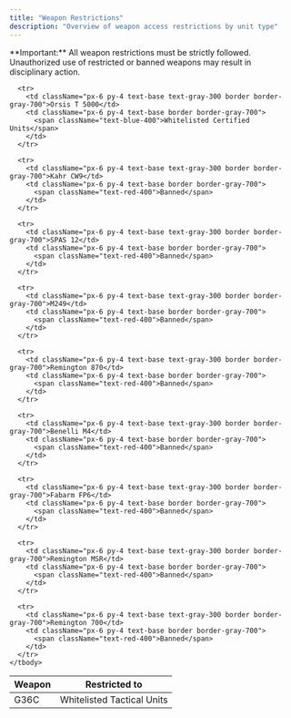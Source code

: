 ```yaml
---
title: "Weapon Restrictions"
description: "Overview of weapon access restrictions by unit type"
---
```

<Note>
  **Important:** All weapon restrictions must be strictly followed. Unauthorized use of restricted or banned weapons may result in disciplinary action.
</Note>
<table className="w-full border-collapse">
    <thead>
      <tr className="bg-gray-900/50">
        <th className="px-6 py-4 text-left text-base font-semibold text-gray-200 border border-gray-700">
          Weapon
        </th>
        <th className="px-6 py-4 text-left text-base font-semibold text-gray-200 border border-gray-700">
          Restricted to
        </th>
      </tr>
    </thead>
    <tbody>
      <tr>
        <td className="px-6 py-4 text-base text-gray-300 border border-gray-700">G36C</td>
        <td className="px-6 py-4 text-base border border-gray-700">
          <span className="text-blue-400">Whitelisted Tactical Units</span>
        </td>
      </tr>
      
      <tr>
        <td className="px-6 py-4 text-base text-gray-300 border border-gray-700">Orsis T 5000</td>
        <td className="px-6 py-4 text-base border border-gray-700">
          <span className="text-blue-400">Whitelisted Certified Units</span>
        </td>
      </tr>
      
      <tr>
        <td className="px-6 py-4 text-base text-gray-300 border border-gray-700">Kahr CW9</td>
        <td className="px-6 py-4 text-base border border-gray-700">
          <span className="text-red-400">Banned</span>
        </td>
      </tr>
      
      <tr>
        <td className="px-6 py-4 text-base text-gray-300 border border-gray-700">SPAS 12</td>
        <td className="px-6 py-4 text-base border border-gray-700">
          <span className="text-red-400">Banned</span>
        </td>
      </tr>
      
      <tr>
        <td className="px-6 py-4 text-base text-gray-300 border border-gray-700">M249</td>
        <td className="px-6 py-4 text-base border border-gray-700">
          <span className="text-red-400">Banned</span>
        </td>
      </tr>
      
      <tr>
        <td className="px-6 py-4 text-base text-gray-300 border border-gray-700">Remington 870</td>
        <td className="px-6 py-4 text-base border border-gray-700">
          <span className="text-red-400">Banned</span>
        </td>
      </tr>
      
      <tr>
        <td className="px-6 py-4 text-base text-gray-300 border border-gray-700">Benelli M4</td>
        <td className="px-6 py-4 text-base border border-gray-700">
          <span className="text-red-400">Banned</span>
        </td>
      </tr>
      
      <tr>
        <td className="px-6 py-4 text-base text-gray-300 border border-gray-700">Fabarm FP6</td>
        <td className="px-6 py-4 text-base border border-gray-700">
          <span className="text-red-400">Banned</span>
        </td>
      </tr>
      
      <tr>
        <td className="px-6 py-4 text-base text-gray-300 border border-gray-700">Remington MSR</td>
        <td className="px-6 py-4 text-base border border-gray-700">
          <span className="text-red-400">Banned</span>
        </td>
      </tr>
      
      <tr>
        <td className="px-6 py-4 text-base text-gray-300 border border-gray-700">Remington 700</td>
        <td className="px-6 py-4 text-base border border-gray-700">
          <span className="text-red-400">Banned</span>
        </td>
      </tr>
    </tbody>
  </table>